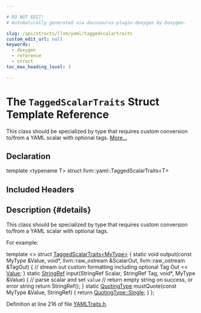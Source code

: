 ```yaml
---

# DO NOT EDIT!
# Automatically generated via docusaurus-plugin-doxygen by Doxygen.

slug: /api/structs/llvm/yaml/taggedscalartraits
custom_edit_url: null
keywords:
  - doxygen
  - reference
  - struct
toc_max_heading_level: 3

---
```





# The `TaggedScalarTraits` Struct Template Reference

<DoxygenPage pluginConfig={pluginConfig}>

This class should be specialized by type that requires custom conversion to/from a YAML scalar with optional tags. <a href="#details">More...</a>

## Declaration

<CodeBlock>template &lt;typename T&gt;
struct llvm::yaml::TaggedScalarTraits&lt;T&gt;</CodeBlock>

## Included Headers

<IncludesList>
<IncludesListItem
  filePath="llvm/Support/YAMLTraits.h"
  permalink="/docs/api/files/include/include/llvm/include/llvm/support/yamltraits-h"
  isLocal="true" />
</IncludesList>

## Description {#details}

This class should be specialized by type that requires custom conversion to/from a YAML scalar with optional tags.

For example:

template &lt;&gt; struct <a href="/docs/api/structs/llvm/yaml/taggedscalartraits">TaggedScalarTraits&lt;MyType&gt;</a> &#123; static void output(const MyType &amp;Value, void&#42;, llvm::raw&#95;ostream
     &amp;ScalarOut, llvm::raw&#95;ostream &amp;TagOut) &#123; // stream out custom formatting including optional Tag Out &lt;&lt; <a href="/docs/api/classes/llvm/value">Value</a>; &#125; static <a href="/docs/api/classes/llvm/stringref">StringRef</a> input(StringRef Scalar, StringRef Tag, void&#42;, MyType
     &amp;Value) &#123; // parse scalar and set <code>value</code> // return empty string on success, or error string return StringRef(); &#125; static <a href="/docs/api/namespaces/llvm/yaml/#a2e9b09c50b4fff3bad8cba23daef8757">QuotingType</a> mustQuote(const MyType &amp;Value, StringRef) &#123; return <a href="/docs/api/namespaces/llvm/yaml/#a2e9b09c50b4fff3bad8cba23daef8757a66ba162102bbf6ae31b522aec561735e">QuotingType::Single</a>; &#125; &#125;;

Definition at line 216 of file <a href="/docs/api/files/include/include/llvm/include/llvm/support/yamltraits-h">YAMLTraits.h</a>.

</DoxygenPage>
